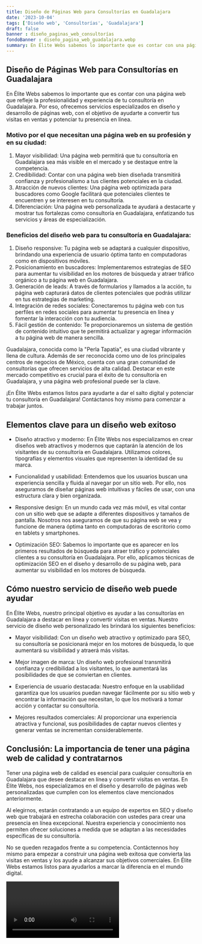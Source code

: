 ```yaml
---
title: Diseño de Páginas Web para Consultorías en Guadalajara
date: '2023-10-04'
tags: ['Diseño web', 'Consultorías', 'Guadalajara']
draft: false
banner : diseño_paginas_web_consultorías
fondoBanner : diseño_pagina_web_guadalajara.webp
summary: En Élite Webs sabemos lo importante que es contar con una página web que refleje la profesionalidad y experiencia de tu consultoría en Guadalajara. Por eso, ofrecemos servicios especializados en diseño y desarrollo de páginas web, con el objetivo de ayudarte a convertir tus visitas en ventas y potenciar tu presencia en línea.
---
```


## Diseño de Páginas Web para Consultorías en Guadalajara

En Élite Webs sabemos lo importante que es contar con una página web que refleje la profesionalidad y experiencia de tu consultoría en Guadalajara. Por eso, ofrecemos servicios especializados en diseño y desarrollo de páginas web, con el objetivo de ayudarte a convertir tus visitas en ventas y potenciar tu presencia en línea.

### Motivo por el que necesitan una página web en su profesión y en su ciudad:

1. Mayor visibilidad: Una página web permitirá que tu consultoría en Guadalajara sea más visible en el mercado y se destaque entre la competencia.
2. Credibilidad: Contar con una página web bien diseñada transmitirá confianza y profesionalismo a tus clientes potenciales en la ciudad.
3. Atracción de nuevos clientes: Una página web optimizada para buscadores como Google facilitará que potenciales clientes te encuentren y se interesen en tu consultoría.
4. Diferenciación: Una página web personalizada te ayudará a destacarte y mostrar tus fortalezas como consultoría en Guadalajara, enfatizando tus servicios y áreas de especialización.

### Beneficios del diseño web para tu consultoría en Guadalajara:

1. Diseño responsive: Tu página web se adaptará a cualquier dispositivo, brindando una experiencia de usuario óptima tanto en computadoras como en dispositivos móviles.
2. Posicionamiento en buscadores: Implementaremos estrategias de SEO para aumentar tu visibilidad en los motores de búsqueda y atraer tráfico orgánico a tu página web en Guadalajara.
3. Generación de leads: A través de formularios y llamados a la acción, tu página web capturará datos de clientes potenciales que podrás utilizar en tus estrategias de marketing.
4. Integración de redes sociales: Conectaremos tu página web con tus perfiles en redes sociales para aumentar tu presencia en línea y fomentar la interacción con tu audiencia.
5. Fácil gestión de contenido: Te proporcionaremos un sistema de gestión de contenido intuitivo que te permitirá actualizar y agregar información a tu página web de manera sencilla.

Guadalajara, conocida como la "Perla Tapatía", es una ciudad vibrante y llena de cultura. Además de ser reconocida como uno de los principales centros de negocios de México, cuenta con una gran comunidad de consultorías que ofrecen servicios de alta calidad. Destacar en este mercado competitivo es crucial para el éxito de tu consultoría en Guadalajara, y una página web profesional puede ser la clave.

¡En Élite Webs estamos listos para ayudarte a dar el salto digital y potenciar tu consultoría en Guadalajara! Contáctanos hoy mismo para comenzar a trabajar juntos.

<GifSeo />

<Cta />

## Elementos clave para un diseño web exitoso

- Diseño atractivo y moderno: En Élite Webs nos especializamos en crear diseños web atractivos y modernos que captarán la atención de los visitantes de su consultoría en Guadalajara. Utilizamos colores, tipografías y elementos visuales que representen la identidad de su marca.

- Funcionalidad y usabilidad: Entendemos que los usuarios buscan una experiencia sencilla y fluida al navegar por un sitio web. Por ello, nos aseguramos de diseñar páginas web intuitivas y fáciles de usar, con una estructura clara y bien organizada.

- Responsive design: En un mundo cada vez más móvil, es vital contar con un sitio web que se adapte a diferentes dispositivos y tamaños de pantalla. Nosotros nos aseguramos de que su página web se vea y funcione de manera óptima tanto en computadoras de escritorio como en tablets y smartphones.

- Optimización SEO: Sabemos lo importante que es aparecer en los primeros resultados de búsqueda para atraer tráfico y potenciales clientes a su consultoría en Guadalajara. Por ello, aplicamos técnicas de optimización SEO en el diseño y desarrollo de su página web, para aumentar su visibilidad en los motores de búsqueda.

## Cómo nuestro servicio de diseño web puede ayudar

En Élite Webs, nuestro principal objetivo es ayudar a las consultorías en Guadalajara a destacar en línea y convertir visitas en ventas. Nuestro servicio de diseño web personalizado les brindará los siguientes beneficios:

- Mayor visibilidad: Con un diseño web atractivo y optimizado para SEO, su consultoría se posicionará mejor en los motores de búsqueda, lo que aumentará su visibilidad y atraerá más visitas.

- Mejor imagen de marca: Un diseño web profesional transmitirá confianza y credibilidad a los visitantes, lo que aumentará las posibilidades de que se conviertan en clientes.

- Experiencia de usuario destacada: Nuestro enfoque en la usabilidad garantiza que los usuarios puedan navegar fácilmente por su sitio web y encontrar la información que necesitan, lo que los motivará a tomar acción y contactar su consultoría.

- Mejores resultados comerciales: Al proporcionar una experiencia atractiva y funcional, sus posibilidades de captar nuevos clientes y generar ventas se incrementan considerablemente.

## Conclusión: La importancia de tener una página web de calidad y contratarnos

Tener una página web de calidad es esencial para cualquier consultoría en Guadalajara que desee destacar en línea y convertir visitas en ventas. En Élite Webs, nos especializamos en el diseño y desarrollo de páginas web personalizadas que cumplen con los elementos clave mencionados anteriormente.

Al elegirnos, estarán contratando a un equipo de expertos en SEO y diseño web que trabajará en estrecha colaboración con ustedes para crear una presencia en línea excepcional. Nuestra experiencia y conocimiento nos permiten ofrecer soluciones a medida que se adaptan a las necesidades específicas de su consultoría.

No se queden rezagados frente a su competencia. Contáctennos hoy mismo para empezar a construir una página web exitosa que convierta las visitas en ventas y los ayude a alcanzar sus objetivos comerciales. En Élite Webs estamos listos para ayudarlos a marcar la diferencia en el mundo digital.

<Video />

<CtaBot job='Consultorías' city='Guadalajara'/>

<Gmaps query='Guadalajara+españa+maps' />